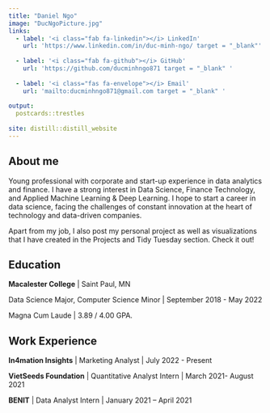 ```yaml
---
title: "Daniel Ngo"
image: "DucNgoPicture.jpg"
links:
  - label: '<i class="fab fa-linkedin"></i> LinkedIn'
    url: 'https://www.linkedin.com/in/duc-minh-ngo/ target = "_blank"'
    
  - label: '<i class="fab fa-github"></i> GitHub'
    url: 'https://github.com/ducminhngo871 target = "_blank" '
    
  - label: '<i class="fas fa-envelope"></i> Email'
    url: 'mailto:ducminhngo871@gmail.com target = "_blank" '
    
output:
  postcards::trestles
  
site: distill::distill_website
---
```

 
## About me

Young professional with corporate and start-up experience in data analytics and finance. I have a strong interest in Data Science, Finance Technology, and Applied Machine Learning & Deep Learning. I hope to start a career in data science, facing the challenges of constant innovation at the heart of technology and data-driven companies.

Apart from my job, I also post my personal project as well as visualizations that I have created in the  Projects and Tidy Tuesday section. Check it out!

## Education

**Macalester College** | Saint Paul, MN

Data Science Major, Computer Science Minor | September 2018 - May 2022

Magna Cum Laude | 3.89 / 4.00 GPA.  

## Work Experience

**In4mation Insights** | Marketing Analyst | July 2022 - Present

**VietSeeds Foundation** | Quantitative Analyst Intern | March 2021- August 2021

**BENIT** | Data Analyst Intern | January 2021 – April 2021




